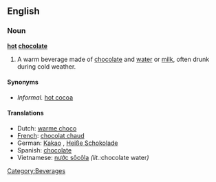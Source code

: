==English==

===Noun===
'''[[hot]] [[chocolate]]'''

# A warm beverage made of [[chocolate]] and [[water]] or [[milk]], often drunk during cold weather.

====Synonyms====
*''Informal.'' [[hot cocoa]]

====Translations====
*Dutch: [[warme choco]]
*[[w:French language|French]]: [[chocolat chaud]] {{m}}
*German: [[Kakao]] {{m}}, [[Heiße Schokolade]] {{f}}
*Spanish: [[chocolate]]
*Vietnamese: [[nước sôcôla]] ''(lit.: ''chocolate water'')''

[[Category:Beverages]]